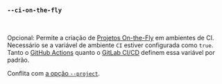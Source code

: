 ### `--ci-on-the-fly`

<br />

Opcional: Permite a criação de [Projetos On-the-Fly][on the fly projects] em ambientes de CI. Necessário se a variável de ambiente `CI` estiver configurada como `true`. Tanto o [GitHub Actions][github actions] quanto o [GitLab CI/CD][gitlab ci] definem essa variável por padrão.

Conflita com [a opção `--project`][project option].

[project option]: #--project-project

[on the fly projects]: /pt/docs/how-to/claim/#on-the-fly-projects

[github actions]: https://docs.github.com/pt/actions/reference/workflows-and-actions/variables#default-environment-variables
[gitlab ci]: https://docs.gitlab.com/ci/variables/predefined_variables/#predefined-variables